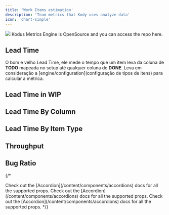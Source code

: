 ```yaml
---
title: 'Work Items estimation'
description: 'Team metrics that Kody uses analyze data'
icon: 'chart-simple'
---
```


<img noZoom src="https://kodus.io/wp-content/uploads/2024/03/metrics_engine.png" />
<Info>Kodus Metrics Engine is OpenSource and you can access the repo here.</Info>

## Lead Time
O bom e velho Lead Time, ele mede o tempo que um item leva da coluna de **TODO** mapeada no setup até qualquer coluna de **DONE**. Leva em consideração a [engine/configuration](configuração de tipos de itens) para calcular a métrica.
## Lead Time in WIP

## Lead Time By Column
## Lead Time By Item Type
## Throughput
## Bug Ratio

{/* <AccordionGroup>
  <Accordion title="Lead Time">
  </Accordion>

  <Accordion title="Lead Time in WIP" >
    Check out the [Accordion](/content/components/accordions) docs for all the supported props.
  </Accordion>

  <Accordion title="Lead Time By Column" >
    Check out the [Accordion](/content/components/accordions) docs for all the supported props.
  </Accordion>

  <Accordion title="Lead Time By Item Type">
    Check out the [Accordion](/content/components/accordions) docs for all the supported props.
  </Accordion>

  <Accordion title="Throughput">

  </Accordion>


  <Accordion title="Bug Ratio">

  </Accordion>
</AccordionGroup> */}


